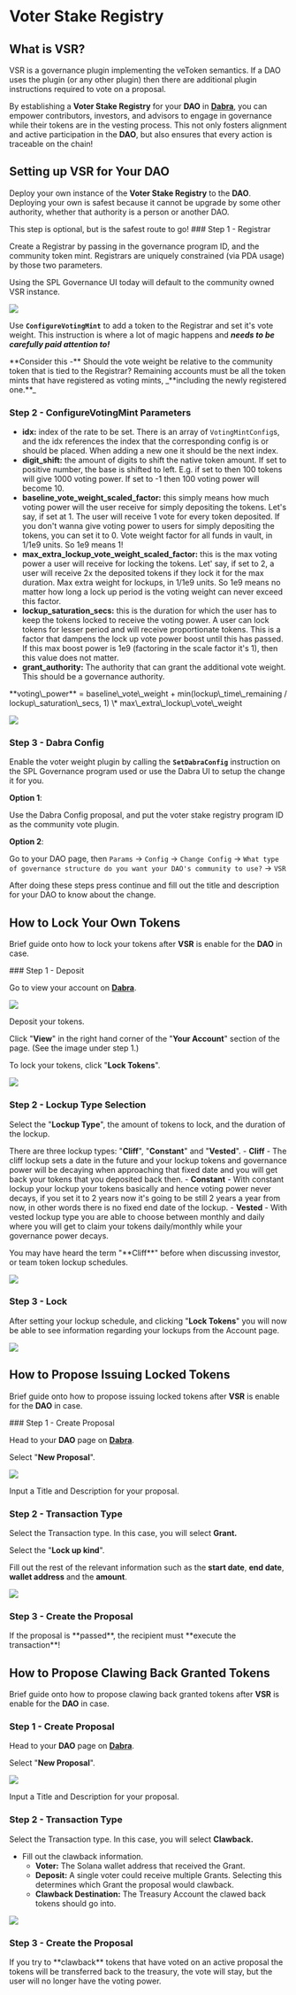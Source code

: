 
# Voter Stake Registry

## What is VSR?

VSR is a governance plugin implementing the veToken semantics. If a DAO uses the plugin (or any other plugin) then there are additional plugin instructions required to vote on a proposal.

By establishing a **Voter Stake Registry** for your **DAO** in [**Dabra**](https://dabra.app/), you can empower contributors, investors, and advisors to engage in governance while their tokens are in the vesting process. This not only fosters alignment and active participation in the **DAO**, but also ensures that every action is traceable on the chain!


## Setting up VSR for Your DAO

Deploy your own instance of the **Voter Stake Registry** to the **DAO**. Deploying your own is safest because it cannot be upgrade by some other authority, whether that authority is a person or another DAO.

<Callout type="info" emoji="ℹ️">
This step is optional, but is the safest route to go!
</Callout>

<Steps>
### Step 1 - Registrar

Create a Registrar by passing in the governance program ID, and the community token mint. Registrars are uniquely constrained (via PDA usage) by those two parameters.

<Callout type="info" emoji="ℹ️">
Using the SPL Governance UI today will default to the community owned VSR instance.
</Callout>

![](../source/vsr/vsrsetup1.png)

Use **`ConfigureVotingMint`** to add a token to the Registrar and set it's vote weight. This instruction is where a lot of magic happens and _**needs to be carefully paid attention to!**_

<Callout type="info" emoji="ℹ️">
**Consider this -** Should the vote weight be relative to the community token that is tied to the Registrar?
</Callout>

<Callout type="warning" emoji="⚠️">
Remaining accounts must be all the token mints that have registered as voting mints, _**including the newly registered one.**_
</Callout>

### Step 2 -  ConfigureVotingMint Parameters

* **idx:** index of the rate to be set. There is an array of `VotingMintConfig`s, and the idx references the index that the corresponding config is or should be placed. When adding a new one it should be the next index.
* **digit\_shift:** the amount of digits to shift the native token amount. If set to positive number, the base is shifted to left. E.g. if set to then 100 tokens will give 1000 voting power. If set to -1 then 100 voting power will become 10.
* **baseline\_vote\_weight\_scaled\_factor:** this simply means how much voting power will the user receive for simply depositing the tokens. Let's say, if set at 1. The user will receive 1 vote for every token deposited. If you don't wanna give voting power to users for simply depositing the tokens, you can set it to 0. Vote weight factor for all funds in vault, in 1/1e9 units. So 1e9 means 1!
* **max\_extra\_lockup\_vote\_weight\_scaled\_factor:** this is the max voting power a user will receive for locking the tokens. Let' say, if set to 2, a user will receive 2x the deposited tokens if they lock it for the max duration. Max extra weight for lockups, in 1/1e9 units. So 1e9 means no matter how long a lock up period is the voting weight can never exceed this factor.
* **lockup\_saturation\_secs:** this is the duration for which the user has to keep the tokens locked to receive the voting power. A user can lock tokens for lesser period and will receive proportionate tokens. This is a factor that dampens the lock up vote power boost until this has passed. If this max boost power is 1e9 (factoring in the scale factor it's 1), then this value does not matter.
* **grant\_authority:** The authority that can grant the additional vote weight. This should be a governance authority.

<Callout type="info" emoji="ℹ️">
**voting\_power** = baseline\_vote\_weight + min(lockup\_time\_remaining / lockup\_saturation\_secs, 1) \* max\_extra\_lockup\_vote\_weight
</Callout>

![](../source/vsr/vsrsetup2.png)

### Step 3 -  Dabra Config

Enable the voter weight plugin by calling the **`SetDabraConfig`** instruction on the SPL Governance program used or use the Dabra UI to setup the change it for you.

**Option 1**:

<Callout type="info" emoji="ℹ️">
Use the Dabra Config proposal, and put the voter stake registry program ID as the community vote plugin.
</Callout>

**Option 2**:

Go to your DAO page, then `Params` → `Config` → `Change Config` → `What type of governance structure do you want your DAO's community to use?` → `VSR`

After doing these steps press continue and fill out the title and description for your DAO to know about the change.

</Steps>

## How to Lock Your Own Tokens

Brief guide onto how to lock your tokens after **VSR** is enable for the **DAO** in case.

<Steps>
### Step 1 - Deposit

Go to view your account on [**Dabra**](https://dabra.app/).

![](../source/vsr/vsrlock1.png)

Deposit your tokens.

Click "**View**" in the right hand corner of the "**Your Account**" section of the page. (See the image under step 1.)

To lock your tokens, click "**Lock Tokens**".

![](../source/vsr/vsrlock2.png)

### Step 2 - Lockup Type Selection

Select the "**Lockup Type**", the amount of tokens to lock, and the duration of the lockup.

There are three lockup types: "**Cliff**", "**Constant**" and "**Vested**".
    - **Cliff** - The cliff lockup sets a date in the future and your lockup tokens and governance power will be decaying when approaching that fixed date and you will get back your tokens that you deposited back then.
    - **Constant** - With constant lockup your lockup your tokens basically and hence voting power never decays, if you set it to 2 years now it's going to be still 2 years a year from now, in other words there is no fixed end date of the lockup.
    - **Vested** - With vested lockup type you are able to choose between monthly and daily where you will get to claim your tokens daily/monthly while your governance power decays.

<Callout type="info" emoji="ℹ️">
You may have heard the term "**Cliff**" before when discussing investor, or team token lockup schedules.
</Callout>

![](../source/vsr/vsrlock3.png)

### Step 3 - Lock

After setting your lockup schedule, and clicking "**Lock Tokens**" you will now be able to see information regarding your lockups from the Account page.

![](../source/vsr/vsrlock4.png)
</Steps>

## How to Propose Issuing Locked Tokens

Brief guide onto how to propose issuing locked tokens after **VSR** is enable for the **DAO** in case.

<Steps>
### Step 1 - Create Proposal

Head to your **DAO** page on [**Dabra**](https://dabra.app/).

Select "**New Proposal**".

![](../source/vsr/vsrgrant1.png)

Input a Title and Description for your proposal.

### Step 2 - Transaction Type

Select the Transaction type. In this case, you will select **Grant.**&#x20;

Select the "**Lock up kind**".

Fill out the rest of the relevant information such as the **start date**, **end date**, **wallet address** and the **amount**.

![](../source/vsr/vsrgrant2.png)

### Step 3 - Create the Proposal

<Callout type="warning" emoji="⚠️">
If the proposal is **passed**, the recipient must **execute the transaction**!
</Callout>
</Steps>

## How to Propose Clawing Back Granted Tokens

Brief guide onto how to propose clawing back granted tokens after **VSR** is enable for the **DAO** in case.

### Step 1 - Create Proposal

Head to your **DAO** page on [**Dabra**](https://dabra.app/).

Select "**New Proposal**".

![](../source/vsr/vsrgrant1.png)

Input a Title and Description for your proposal.

### Step 2 - Transaction Type

Select the Transaction type. In this case, you will select **Clawback.**

- Fill out the clawback information.
    - **Voter:** The Solana wallet address that received the Grant.
    - **Deposit:** A single voter could receive multiple Grants. Selecting this determines which Grant the proposal would clawback.
    - **Clawback Destination:** The Treasury Account the clawed back tokens should go into.

![](../source/vsr/vsrclaw1.png)

### Step 3 - Create the Proposal

<Callout type="info" emoji="ℹ️">
If you try to **clawback** tokens that have voted on an active proposal the tokens will be transferred back to the treasury, the vote will stay, but the user will no longer have the voting power.
</Callout>
